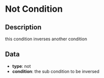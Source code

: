 # Not Condition

## Description

 this condition inverses another condition  


## Data

- **type**: not
- **condition**: the sub condition to be inversed

